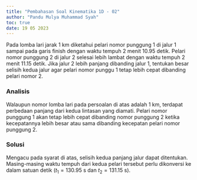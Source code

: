 ```yaml
---
title: "Pembahasan Soal Kinematika 1D - 02"
author: "Pandu Mulya Muhammad Syah"
toc: true
date: 19 05 2023
---
```


Pada lomba lari jarak 1 km diketahui pelari nomor punggung 1 di jalur 1 sampai pada garis finish dengan waktu tempuh 2 menit 10.95 detik. Pelari nomor punggung 2 di jalur 2 selesai lebih lambat dengan waktu tempuh 2 menit 11.15 detik. Jika jalur 2 lebih panjang dibanding jalur 1, tentukan besar selisih kedua jalur agar pelari nomor punggu 1 tetap lebih cepat dibanding pelari nomor 2.



### Analisis

Walaupun nomor lomba lari pada persoalan di atas adalah 1 km, terdapat perbedaan panjang dari kedua lintasan yang diamati. Pelari nomor punggung 1 akan tetap lebih cepat dibanding nomor punggung 2 ketika kecepatannya lebih besar atau sama dibanding kecepatan pelari nomor punggung 2.

```{=tex}
\begin{align*}
v_1 &\geq v_2
\end{align*}
```

### Solusi

Mengacu pada syarat di atas, selisih kedua panjang jalur dapat ditentukan. Masing-masing waktu tempuh dari kedua pelari tersebut perlu dikonversi ke dalam satuan detik ($t_1 = 130.95 \text{ s}$ dan $t_2 = 131.15 \text{ s}$).

```{=tex}
\begin{align*}
v_1 &\geq v_2\\
\frac{L_1}{t_1} &= \frac{L_2}{t_2}\\
\frac{L_1}{L_2} &= \frac{t_1}{t_2}\\
\frac{L_1}{L_2} &= \frac{130.95}{131.15}\\
L_2 &= L_1 \cdot \frac{131.15}{130.95}\\
L_2 - L_1 &= 1000 \cdot \left( \frac{131.15}{130.95} - 1\right)\\
L_2 - L_1 &= 1.53 \text{ m}
\end{align*}
```
